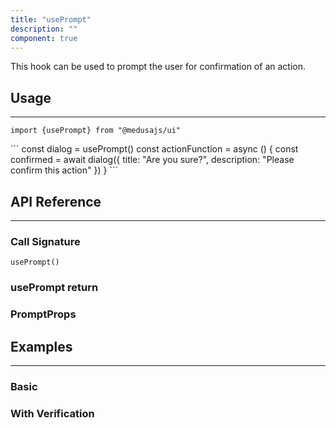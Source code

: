 ```yaml
---
title: "usePrompt"
description: ""
component: true
---
```


This hook can be used to prompt the user for confirmation of an action.

## Usage

---

<Snippet>`import {usePrompt} from "@medusajs/ui"`</Snippet>

<Snippet>
```
const dialog = usePrompt()
const actionFunction = async () {
  const confirmed = await dialog({
    title: "Are you sure?",
    description: "Please confirm this action"
  })
}
```
</Snippet>

## API Reference

---

### Call Signature

`usePrompt()`

### usePrompt return

<HookValues hook="usePrompt" />

### PromptProps

<HookValues hook="PromptProps" />

## Examples

---

### Basic

<ComponentExample name="use-prompt-demo" />

### With Verification

<ComponentExample name="use-prompt-verification" />
